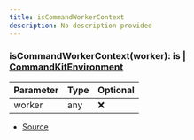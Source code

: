 ```yaml
---
title: isCommandWorkerContext
description: No description provided
---
```



### isCommandWorkerContext(worker):  is | [CommandKitEnvironment](/docs/api-reference/classes/CommandKitEnvironment)

| Parameter | Type | Optional |
| ----------- | ----------- | ----------- |
| worker | any | ❌ |


- [Source](https://github.com/underctrl-io/commandkit/blob/141d1404ab18a8e659209a0fab65466bf3b6dd85/packages/commandkit/src/context/async-context.ts#L11)